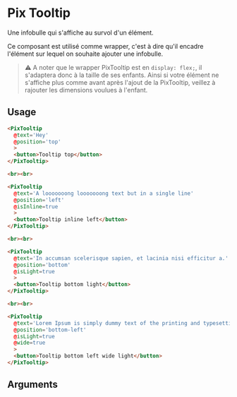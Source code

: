 
<Meta
  title='Basics/Tooltip'
  component='PixTooltip'
  decorators={[centered]}
  argTypes={stories.argTypes}
/>

# Pix Tooltip

Une infobulle qui s'affiche au survol d'un élément.

Ce composant est utilisé comme wrapper, c'est à dire qu'il encadre l'élément sur lequel on souhaite ajouter une infobulle.

> ⚠️ A noter que le wrapper PixTooltip est en `display: flex;`, il s'adaptera donc à la taille de ses enfants. Ainsi si votre élément ne s'affiche plus comme avant après l'ajout de la PixTooltip, veillez à rajouter les dimensions voulues à l'enfant.

<Canvas>
  <Story name="Tooltip" story={stories.tooltip} height={160} />
</Canvas>

## Usage

```html
<PixTooltip
  @text='Hey'
  @position='top'
  >
  <button>Tooltip top</button>
</PixTooltip>

<br><br>

<PixTooltip
  @text='A looooooong looooooong text but in a single line'
  @position='left'
  @isInline=true
  >
  <button>Tooltip inline left</button>
</PixTooltip>

<br><br>

<PixTooltip
  @text='In accumsan scelerisque sapien, et lacinia nisi efficitur a.'
  @position='bottom'
  @isLight=true
  >
  <button>Tooltip bottom light</button>
</PixTooltip>

<br><br>

<PixTooltip
  @text='Lorem Ipsum is simply dummy text of the printing and typesetting industry.'
  @position='bottom-left'
  @isLight=true
  @wide=true
  >
  <button>Tooltip bottom left wide light</button>
</PixTooltip>
```

## Arguments

<ArgsTable story="Tooltip" />
